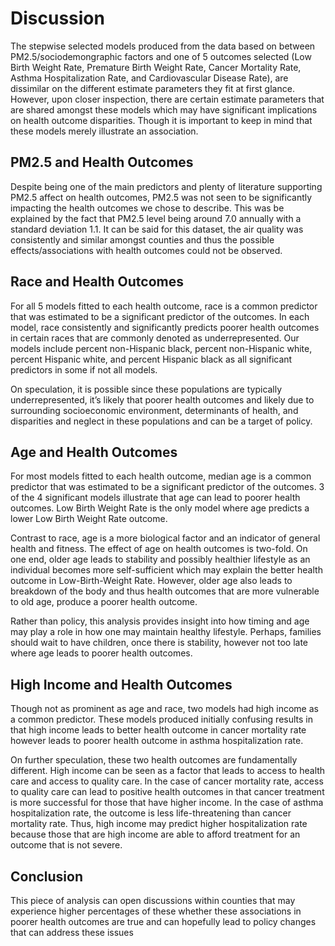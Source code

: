 # Discussion

The stepwise selected models produced from the data based on between PM2.5/sociodemongraphic factors and one of 5 outcomes selected (Low Birth Weight Rate, Premature Birth Weight Rate, Cancer Mortality Rate, Asthma Hospitalization Rate, and Cardiovascular Disease Rate), are dissimilar on the different estimate parameters they fit at first glance. However, upon closer inspection, there are certain estimate parameters that are shared amongst these models which may have significant implications on health outcome disparities. Though it is important to keep in mind that these models merely illustrate an association.

## PM2.5 and Health Outcomes

Despite being one of the main predictors and plenty of literature supporting PM2.5 affect on health outcomes, PM2.5 was not seen to be significantly impacting the health outcomes we chose to describe. This was be explained by the fact that PM2.5 level being around 7.0 annually with a standard deviation 1.1. It can be said for this dataset, the air quality was consistently and similar amongst counties and thus the possible effects/associations with health outcomes could not be observed. 

## Race and Health Outcomes 

For all 5 models fitted to each health outcome, race is a common predictor that was estimated to be a significant predictor of the outcomes. In each model, race consistently and significantly predicts poorer health outcomes in certain races that are commonly denoted as underrepresented. Our models include percent non-Hispanic black, percent non-Hispanic white, percent Hispanic white, and percent Hispanic black as all significant predictors in some if not all models.

On speculation, it is possible since these populations are typically underrepresented, it's likely that poorer health outcomes and likely due to surrounding socioeconomic environment, determinants of health, and disparities and neglect in these populations and can be a target of policy.

## Age and Health Outcomes

For most models fitted to each health outcome, median age is a common predictor that was estimated to be a significant predictor of the outcomes. 3 of the 4 significant models illustrate that age can lead to poorer health outcomes. Low Birth Weight Rate is the only model where age predicts a lower Low Birth Weight Rate outcome. 

Contrast to race, age is a more biological factor and an indicator of general health and fitness. The effect of age on health outcomes is two-fold. On one end, older age leads to stability and possibly healthier lifestyle as an individual becomes more self-sufficient which may explain the better health outcome in Low-Birth-Weight Rate. However, older age also leads to breakdown of the body and thus health outcomes that are more vulnerable to old age, produce a poorer health outcome.

Rather than policy, this analysis provides insight into how timing and age may play a role in how one may maintain healthy lifestyle. Perhaps, families should wait to have children, once there is stability, however not too late where age leads to poorer health outcomes. 

## High Income and Health Outcomes

Though not as prominent as age and race, two models had high income as a common predictor. These models produced initially confusing results in that high income leads to better health outcome in cancer mortality rate however leads to poorer health outcome in asthma hospitalization rate. 

On further speculation, these two health outcomes are fundamentally different. High income can be seen as a factor that leads to access to health care and access to quality care. In the case of cancer mortality rate, access to quality care can lead to positive health outcomes in that cancer treatment is more successful for those that have higher income. In the case of asthma hospitalization rate, the outcome is less life-threatening than cancer mortality rate. Thus, high income may predict higher hospitalization rate because those that are high income are able to afford treatment for an outcome that is not severe. 

## Conclusion
This piece of analysis can open discussions within counties that may experience higher percentages of these whether these associations in poorer health outcomes are true and can hopefully lead to policy changes that can address these issues


